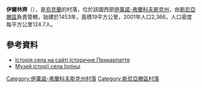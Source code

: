 {{coord|48|26|29|N|25|17|4|E|scale:30000|display=title}}

'''伊爾林齊'''（{{lang-uk|Іллінці}}），是[[烏克蘭|烏克蘭]]的村落，位於該國西部[[伊萬諾-弗蘭科夫斯克州|伊萬諾-弗蘭科夫斯克州]]，由[[斯尼亞滕區|斯尼亞滕區]]負責管轄，始建於1453年，面積19平方公里，2001年人口2,366，人口密度每平方公里124.7人。

==參考資料==
* [http://www.history.iv-fr.net/article.php?id=511 Історія села на сайті Історичне Прикарпаття]
* [http://www.museum.if.ua/museums/r13/42.html Музей історії села Іллінці] {{Wayback|url=http://www.museum.if.ua/museums/r13/42.html |date=20201029073028 }}

{{DEFAULTSORT:Іллінці}}
[[Category:伊萬諾-弗蘭科夫斯克州村落|Category:伊萬諾-弗蘭科夫斯克州村落]]
[[Category:斯尼亞滕區村落|Category:斯尼亞滕區村落]]


{{IvanoFrankivsk-geo-stub}}